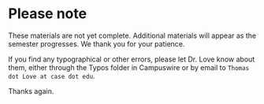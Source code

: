 # Please note

These materials are not yet complete. Additional materials will appear as the semester progresses. We thank you for your patience.

If you find any typographical or other errors, please let Dr. Love know about them, either through the Typos folder in Campuswire or by email to `Thomas dot Love at case dot edu`.

Thanks again.
